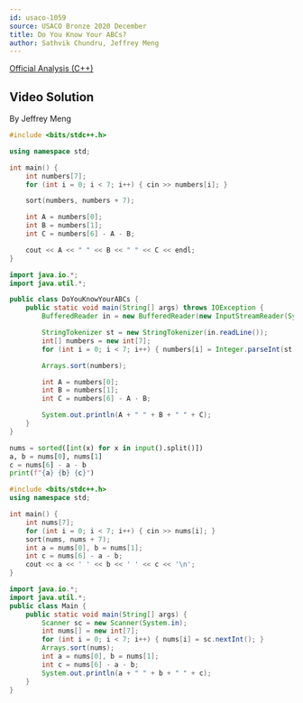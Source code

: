 ```yaml
---
id: usaco-1059
source: USACO Bronze 2020 December
title: Do You Know Your ABCs?
author: Sathvik Chundru, Jeffrey Meng
---
```


[Official Analysis (C++)](http://www.usaco.org/current/data/sol_prob1_bronze_dec20.html)
## Video Solution

By Jeffrey Meng

<YouTube id="yFW8HdG0qAQ" />

<Spoiler title="Video Solution Code">
<LanguageSection>
<CPPSection>

```cpp
#include <bits/stdc++.h>

using namespace std;

int main() {
	int numbers[7];
	for (int i = 0; i < 7; i++) { cin >> numbers[i]; }

	sort(numbers, numbers + 7);

	int A = numbers[0];
	int B = numbers[1];
	int C = numbers[6] - A - B;

	cout << A << " " << B << " " << C << endl;
}
```

</CPPSection>
<JavaSection>

```java
import java.io.*;
import java.util.*;

public class DoYouKnowYourABCs {
	public static void main(String[] args) throws IOException {
		BufferedReader in = new BufferedReader(new InputStreamReader(System.in));

		StringTokenizer st = new StringTokenizer(in.readLine());
		int[] numbers = new int[7];
		for (int i = 0; i < 7; i++) { numbers[i] = Integer.parseInt(st.nextToken()); }

		Arrays.sort(numbers);

		int A = numbers[0];
		int B = numbers[1];
		int C = numbers[6] - A - B;

		System.out.println(A + " " + B + " " + C);
	}
}
```

</JavaSection>
</LanguageSection>
</Spoiler>



<LanguageSection>

<PySection>

```py
nums = sorted([int(x) for x in input().split()])
a, b = nums[0], nums[1]
c = nums[6] - a - b
print(f"{a} {b} {c}")
```

</PySection>

<CPPSection>

```cpp
#include <bits/stdc++.h>
using namespace std;

int main() {
	int nums[7];
	for (int i = 0; i < 7; i++) { cin >> nums[i]; }
	sort(nums, nums + 7);
	int a = nums[0], b = nums[1];
	int c = nums[6] - a - b;
	cout << a << ' ' << b << ' ' << c << '\n';
}
```

</CPPSection>
<JavaSection>

```java
import java.io.*;
import java.util.*;
public class Main {
	public static void main(String[] args) {
		Scanner sc = new Scanner(System.in);
		int nums[] = new int[7];
		for (int i = 0; i < 7; i++) { nums[i] = sc.nextInt(); }
		Arrays.sort(nums);
		int a = nums[0], b = nums[1];
		int c = nums[6] - a - b;
		System.out.println(a + " " + b + " " + c);
	}
}
```

</JavaSection>
</LanguageSection>
